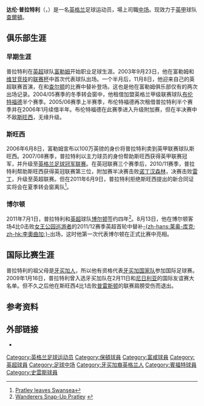 {{noteta
|G1=足球
|G2=EPL|G3=FAcup
|T=zh-hans:达伦·普拉特利;zh-hk:戴倫·派特利;zh-tw:達倫·普拉利;
|1=zh-hans:达伦·普拉特利;zh-hk:戴倫·派特利;zh-tw:達倫·普拉利;
|2=zh-hans:普拉特利;zh-hk:派特利;zh-tw:普拉利;
}}
{{Infobox football biography
|          playername = 达伦·普拉特利 <br> Darren Pratley
|               image = Darren Pratley.jpg
|        image_size = 250
|            fullname = Darren Anthony Pratley
|         dateofbirth = {{birth date and age|1985|4|22}} 
|         cityofbirth = [[伦敦|伦敦]]巴金
|      countryofbirth = [[英格兰|英格兰]]
|              height = {{height|m=1.86}}
|         currentclub = [[查爾頓足球會|查爾頓]]
|          clubnumber = TBA
|            position = [[中场|中场]]
|          youthyears = 
|          youthclubs =  [[富勒姆足球俱乐部|富勒姆]]
| years1 = 2002–2006 | clubs1 = [[富勒姆足球俱乐部|富勒姆]]                     | caps1 = 1   | goals1 = 0
| years2 = 2005      | clubs2 = →[[布伦特福德足球俱乐部|布伦特福德]] (外借)      | caps2 = 16  | goals2 = 1
| years3 = 2005–2006 | clubs3 = →[[布伦特福德足球俱乐部|布伦特福德]] (外借)      | caps3 = 34  | goals3 = 4
| years4 = 2006–2011 | clubs4 = [[斯旺西城足球俱乐部|斯旺西]]      | caps4 = 177 | goals4 = 26
| years5 = 2011–2018 | clubs5 = [[博尔顿足球俱乐部|博尔顿]]| caps5 = 188 | goals5 = 12
| years6 = 2018–     | clubs6 = [[查爾頓足球會|查爾頓]]| caps6 = 0 | goals6 = 0
| club-update = 17 July 2018
}}
'''达伦·普拉特利'''（{{lang-en|'''Darren Pratley'''}}，{{bd|1985年|4月22日|catIdx=Pratley, Darren Anthony}}）是一名[[英格兰|英格兰]]足球运动员，場上司職[[中场|中场]]。现效力于[[英甲|英甲]]球队[[查爾頓足球會|查爾頓]]。

==俱乐部生涯==
===早期生涯===
普拉特利在[[英超|英超]]球队[[富勒姆足球俱乐部|富勒姆]]开始职业足球生涯。2003年9月23日，他在富勒姆和[[威根竞技足球俱乐部|维甘竞技]]的[[英格兰联赛杯|联赛杯]]中首次代表球队出场。一个半月后，11月8日，他迎来自己的英超联赛首演，在和[[查尔顿竞技足球俱乐部|查尔顿]]的比赛中替补登场。这也是他在富勒姆俱乐部仅有的两次出场记录。2004/05赛季的冬季转会窗中，他租借加盟英格兰甲级联赛球队[[布伦特福德足球俱乐部|布伦特福德]]半个赛季。2005/06赛季上半赛季，布伦特福德再次租借普拉特利半个赛季并在2006年1月续借半年。布伦特福德在此赛季进入升级附加赛，但在半决赛中不敌[[斯旺西城足球俱乐部|斯旺西]]，无缘升级。

===斯旺西===
2006年6月8日，富勒姆宣布以100万英镑的身价将普拉特利卖到英甲联赛球队斯旺西。2007/08赛季，普拉特利以主力球员的身份帮助斯旺西获得英甲联赛冠军，并升级至[[英格兰足球冠军联赛|英格兰足球冠军联赛]]。在英冠联赛三个赛季后，2010/11赛季，普拉特利帮助斯旺西获得英冠联赛第三位，附加赛半决赛击败[[诺丁汉森林足球俱乐部|诺丁汉森林]]，决赛击败[[雷丁足球俱乐部|雷丁]]，升级至英超联赛。但在2011年6月9日，普拉特利拒绝斯旺西提出的新合同证实将会在夏季转会窗离队<ref>[http://news.bbc.co.uk/sport1/hi/football/13701613.stm Pratley leaves Swansea]</ref>。

===博尔顿===
2011年7月1日，普拉特利和[[英超|英超]]球队[[博尔顿足球俱乐部|博尔顿]]签约四年<ref>[http://www.bwfc.co.uk/page/General/0,,1004~2383977,00.html Wanderers Snap-Up Pratley] {{webarchive|url=https://web.archive.org/web/20110903115424/http://www.bwfc.co.uk/page/General/0,,1004~2383977,00.html |date=2011-09-03 }}</ref>。8月13日，他在博尔顿客场4比0击败[[女王公园巡游者足球俱乐部|女王公园巡游者]]的2011/12赛季英超首轮中替补[[尼祖·李奧-曲加|-{zh-hans:莱奥-库克; zh-hk:李奧曲加;}-]]出场，这时他第一次代表博尔顿在正式比赛中亮相。

==国际比赛生涯==
普拉特利的祖父母是[[牙买加|牙买加人]]，所以他有资格代表[[牙买加国家足球队|牙买加国家队]]参加国际足球赛。2009年1月16日，普拉特利曾入选牙买加队在2月11日和[[尼日利亚国家足球队|尼日利亚]]的国际友谊赛大名单。但不久之后他在斯旺西4比1击败[[普雷斯顿足球俱乐部|普雷斯顿]]的联赛肩膀受伤而退出。

==参考资料==
{{Reflist}}

==外部链接==
*{{Soccerbase|id=36470|name=达伦·普拉特利}}

{{DEFAULTSORT:Pratley, Darren Anthony}}
[[Category:英格兰足球运动员|Category:英格兰足球运动员]]
[[Category:保頓球員|Category:保頓球員]]
[[Category:富咸球員|Category:富咸球員]]
[[Category:英超球員|Category:英超球員]]
[[Category:足球中场|Category:足球中场]]
[[Category:牙买加裔英格兰人|Category:牙买加裔英格兰人]]
[[Category:賓福特球員|Category:賓福特球員]]
[[Category:史雲斯球員|Category:史雲斯球員]]